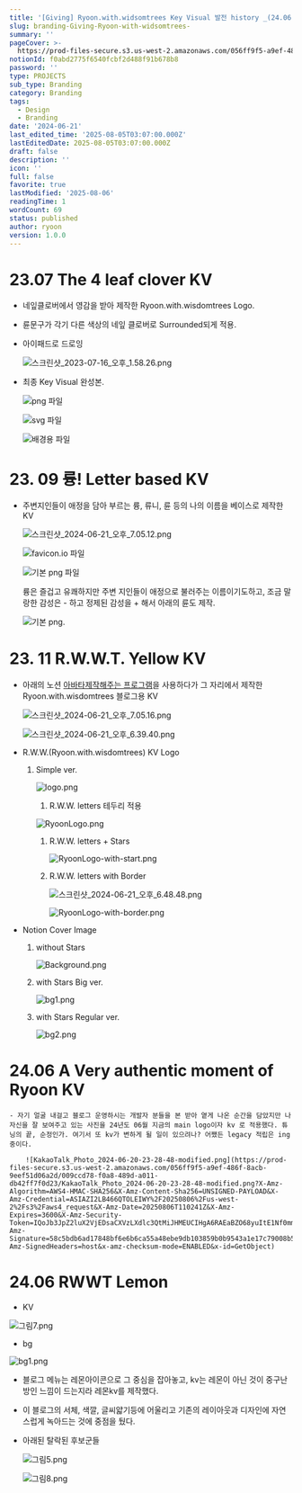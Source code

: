 ```yaml
---
title: '[Giving] Ryoon.with.widsomtrees Key Visual 발전 history _(24.06 update)'
slug: branding-Giving-Ryoon-with-widsomtrees-
summary: ''
pageCover: >-
  https://prod-files-secure.s3.us-west-2.amazonaws.com/056ff9f5-a9ef-486f-8acb-9eef51d06a2d/49753e0a-7564-4fdf-a427-1fcfdf92c3d0/bg1.png?X-Amz-Algorithm=AWS4-HMAC-SHA256&X-Amz-Content-Sha256=UNSIGNED-PAYLOAD&X-Amz-Credential=ASIAZI2LB4666DJXNCDL%2F20250806%2Fus-west-2%2Fs3%2Faws4_request&X-Amz-Date=20250806T110203Z&X-Amz-Expires=3600&X-Amz-Security-Token=IQoJb3JpZ2luX2VjEDsaCXVzLXdlc3QtMiJHMEUCIQDnp0M9ZSWb7aLyq2SizShFAY%2BDbwTN44dY1oKO8u6pDgIgauGAlOU5dEbZ0Hy8HCbMI8WBS8TkLA9%2BJFWe2KMOT2gq%2FwMIdBAAGgw2Mzc0MjMxODM4MDUiDLb3Kn5J3VkXSkxOoircA1QbP%2BcbxCI67dWU5FnJdj%2B3sYr57WKcbEOlobF9FC8mtk6a8m4AmIUBjEUb0l57aLmIeMiO1mN%2FeGv3ISuH2Gx97cJ1LNVhZONHsXcJS%2Bk8g56ozVOzSZdZIQ9IXYyTiBCzCKlulXUylzqATnw6thMlv%2B4tqs%2FiRuYodZEWeY1NjhSfxuE%2Bd%2Bftjw2%2FGbGoHSgvcWnSnVC0gCFvJ3B8G0NQIPoX1pq25m%2Fs9wyIDKFDfITDszr3aNvIvQDn5vpD8GQKvb3l2n6j3qVh6RH%2BWepOmyk3u1VzPt279u%2B4jUMF%2Bhw4tO7BG0ScKLAM1ZvQjCovFAqdva94TaSun7rtMwfHNX6iCILxpXjWAaJ3QmttZwVppIlm%2BUiqB%2FQQ4K2aEHXHZQougPYZSywXgi6%2B9GIM0%2FjExGiG26S3o52iDCwZu1p3zzgS7dYSO0Rsjzaz0nv%2FPGw0Y81T0cXsChGZK1W5Pp5Lw88vF%2Fcp%2FS4L6Fq%2BL%2BhKgrRv6p74B61Z6ZTyWs1h7z13Y9QIov57EXTpCghJjPcQMlssoMWksWULX%2FcnwPUK5PqZyjNw92pfITGgT94FCb6TGLI176ND0fMa2vIqRA1L7jrCiZUvF9cuEIGVs3%2F1Z325r0QETOppMP%2FrzMQGOqUBNNv69GCMUJ%2B5gC3sij4%2BRS38GCSQQkeSErTGvfQ%2Fcrkr3YvoPPZcg5LvznKwuAcFU7eS64i6sivtPOK64zm%2FHJ2UFXlIwgP6YmynJBf%2F96pkMvLgdP%2FBuW5wMAMwErOqGrNyj34gBk8stObos1ANgwVkSy2072MEKCF4oa9fH%2FshC7EKkFj7hhp%2FM0Z%2FZGHV%2B%2BXkCyDl5vmVX2j%2FcbDAzcahO%2FUm&X-Amz-Signature=5ffa6b92e5b1b25a124433af8c4a36f37f18de4b72c11fd0488d48b0e4f3fcb2&X-Amz-SignedHeaders=host&x-amz-checksum-mode=ENABLED&x-id=GetObject
notionId: f0abd2775f6540fcbf2d488f91b678b8
password: ''
type: PROJECTS
sub_type: Branding
category: Branding
tags:
  - Design
  - Branding
date: '2024-06-21'
last_edited_time: '2025-08-05T03:07:00.000Z'
lastEditedDate: 2025-08-05T03:07:00.000Z
draft: false
description: ''
icon: ''
full: false
favorite: true
lastModified: '2025-08-06'
readingTime: 1
wordCount: 69
status: published
author: ryoon
version: 1.0.0
---
```


# 23.07 The 4 **leaf clover KV**

- 네잎클로버에서 영감을 받아 제작한 Ryoon.with.wisdomtrees Logo.
- 륜문구가 각기 다른 색상의 네잎 클로버로 Surrounded되게 적용.
- 아이패드로 드로잉

    ![스크린샷_2023-07-16_오후_1.58.26.png](https://prod-files-secure.s3.us-west-2.amazonaws.com/056ff9f5-a9ef-486f-8acb-9eef51d06a2d/68b8b4d0-4014-4576-8641-ae16caa6283c/%E1%84%89%E1%85%B3%E1%84%8F%E1%85%B3%E1%84%85%E1%85%B5%E1%86%AB%E1%84%89%E1%85%A3%E1%86%BA_2023-07-16_%E1%84%8B%E1%85%A9%E1%84%92%E1%85%AE_1.58.26.png?X-Amz-Algorithm=AWS4-HMAC-SHA256&X-Amz-Content-Sha256=UNSIGNED-PAYLOAD&X-Amz-Credential=ASIAZI2LB4663ZHX5IY5%2F20250806%2Fus-west-2%2Fs3%2Faws4_request&X-Amz-Date=20250806T110233Z&X-Amz-Expires=3600&X-Amz-Security-Token=IQoJb3JpZ2luX2VjEDkaCXVzLXdlc3QtMiJHMEUCIQDETiHAZXSK3BNqPZgV7Diie05H7i0R2C2T272yUOj2BAIgOFz8pqqGEKFAC%2BKu0UV%2Fwz9dUfX6DBXRANJyF1d9%2FhIq%2FwMIchAAGgw2Mzc0MjMxODM4MDUiDIK8y2OAY4Kbi20ECircA9EHt2YaPtBFnEZJR8x8VuZTHV4L0lz47oVTeef34yWmh7Pj9a9fcfs3wvMIy4p7zklSJ9NNHOcvf2XcgYTwur9QHqMlawQNJQWbJXVbPkVcItPrppG1u%2B5hYXhQbJTBWR50MMbDYhwX%2BogIwlLEBfGBa%2BfCwVIlh43cZX%2BjZUoKInRtX5S0b0bDhCOx%2BFR46GuJgyWYO2CdsIQCL93RetaijF%2FHwMY0sZk%2FW3I%2Feav4xr02pqxeEVMne2ofi%2FpLbfDjPvj4jA21JVkZpOHkauxeV9RdXfZH6Rpv2KGU9%2FKHUD1y0w9USSKAVNyTisJ8oEeqMxMSUKnqn2t6oZcFef9Yr52niY8vjPdZGy3WoheXlE8Dq%2FHtsSbnyXNyzNBO0WaGzvDgKqJwVkLji7UJGgQwdlQZ34l8lGBXCANTttOIKPaNAPd0RjoiF5xKHxaf3o0qHxPkGq0mwvH6S9NAEXI0GmznDD6nYJfpHeHR4w8B4TPpNCczFmPoA%2Fk7704r54LXKadE5uOHp6n17rfoB%2FFjnHLc6oJboGxSibZ9vlBzv1WvVZ5ltYLQlJcLJpBBbcU%2FjGsIoNXvSDD208nsNH6meYBGKXl9PFlfo5DQIDY1Zr86UV9c7YwUn1LmMN%2BkzMQGOqUB3Pem4PL1h1XUqBoR5s2Nf9RR%2FRVfcJyqJwJr67Zol0H%2ByzmqkcuXkP47j1fACmGudhOsjo9N9E3LUrouT1PEyKB6%2F3vI5LIZS6j1lVFJneSUh87lZyW5rpULDhJMZfzyOyb0hoBXV2a5DBEo5D0K7F%2FwDV%2FLswAJEVtyGZzo5kDo9WqwwmOCTw8F7u6w8EFH7YimmV%2BPzW4y12rPBvBCmC1VqhFg&X-Amz-Signature=a9bda481dab19ae585f56fd75ad058aa2ab7591c2c67ab43981694e36c420847&X-Amz-SignedHeaders=host&x-amz-checksum-mode=ENABLED&x-id=GetObject)

- 최종 Key Visual 완성본.

    ![png 파일](https://prod-files-secure.s3.us-west-2.amazonaws.com/056ff9f5-a9ef-486f-8acb-9eef51d06a2d/4a397262-fe3f-4406-b469-2017e2c0d89d/ryoon_logo_circle.png?X-Amz-Algorithm=AWS4-HMAC-SHA256&X-Amz-Content-Sha256=UNSIGNED-PAYLOAD&X-Amz-Credential=ASIAZI2LB466XRCIFENI%2F20250806%2Fus-west-2%2Fs3%2Faws4_request&X-Amz-Date=20250806T110234Z&X-Amz-Expires=3600&X-Amz-Security-Token=IQoJb3JpZ2luX2VjEDkaCXVzLXdlc3QtMiJHMEUCIQDGA7%2BXXu1ayXxRcYvLe6MyWu67NJcxCOAtqaS0C0NEJQIgZRE94iERpIdtMAlLGLe%2F915aoRmy47o%2BlAlh08hCdVwq%2FwMIchAAGgw2Mzc0MjMxODM4MDUiDMo26uraZAoiAyqETircA5r%2FsFIxksJYvQbTLTFeLym3B982vo1b2rgTj7n90tmckCY%2FW381g7BSRh8Rzi9ecTRtRJDRUsKf%2FAEKcLtnPW8I9DHazlJmsF7AgKv79b9658ksN9t%2BzOVL3zlSvyePQz5ux4bG0786AsNfwyO5AjYXsTgBwasUu5WBb1jHAaHyeIbJbZWHNjI1V2hSRtoYLhzymb4HS67OmMrX6mppxqR2kphWKoyL5%2BmnG1%2FZIidhPd%2BlIztoedZ7KbgNoxoo41r2HYA%2BIDhrlsJV7hkzvPQJY1%2B%2BR9cNjt4%2F15Hzp4yhKmIn6OSV82RptA5qO5yX1E%2BJComhakveXz%2BIMiP0xTaSUJKcRb9ELPrqEpyScRV%2FIeKosv7n3UeKe6EiBtLDNC%2BeXat7zGDrX68ABkp2tQ7Ev25DgJeMXupuEsaJ8HrxF%2FOvqhRKTVBMu6E2O%2F4U6QxVjDvgcVp9HlRrJBsa1OYy63BfRfyBQMsOQgQdlRREJu4nX%2BXq2wJFINZnH4J0CTabzIW6dZgXXQdA%2B7vPdo2OfCTwb6cXEHJ6WwMk%2BD8GT9gkevJfF6i94is0S8x7YHEnDtcH3%2BzuYBMyxwGVGBrqu087ARiqNB7TEGG7dACoF0LRbX6noDmx3KNcMOWjzMQGOqUB5N8g8uj9c%2F1BTCS0V3%2BkHZzL21KbcJ8pT4au%2FaKdb01c1gvMqqQ%2BCtzeE6q6BTmslJKn71vmH9Jk6UlnMctkFt6bIok%2BOkMLTY7TF2AIpQ%2BRrfMaTKJ1BhnnoAYNSGPrBeaEg1Pc4wgKyN1iPySQOsZJ%2BJRKZ%2FyzrCj9QOB%2F1wTJaq61fDb9lY7aKIHRGmsWTrGvlEBmPOuYMneyrOqz%2BeOBmpiV&X-Amz-Signature=fe1e82d9c8832ffd82b7e20fbae5efa29b81a94520a2c4ca48d5125bf430420f&X-Amz-SignedHeaders=host&x-amz-checksum-mode=ENABLED&x-id=GetObject)


    ![svg 파일](https://prod-files-secure.s3.us-west-2.amazonaws.com/056ff9f5-a9ef-486f-8acb-9eef51d06a2d/eb9a7b2e-1859-472f-8845-7480ee573f29/ryoon_logo.svg?X-Amz-Algorithm=AWS4-HMAC-SHA256&X-Amz-Content-Sha256=UNSIGNED-PAYLOAD&X-Amz-Credential=ASIAZI2LB466XRCIFENI%2F20250806%2Fus-west-2%2Fs3%2Faws4_request&X-Amz-Date=20250806T110234Z&X-Amz-Expires=3600&X-Amz-Security-Token=IQoJb3JpZ2luX2VjEDkaCXVzLXdlc3QtMiJHMEUCIQDGA7%2BXXu1ayXxRcYvLe6MyWu67NJcxCOAtqaS0C0NEJQIgZRE94iERpIdtMAlLGLe%2F915aoRmy47o%2BlAlh08hCdVwq%2FwMIchAAGgw2Mzc0MjMxODM4MDUiDMo26uraZAoiAyqETircA5r%2FsFIxksJYvQbTLTFeLym3B982vo1b2rgTj7n90tmckCY%2FW381g7BSRh8Rzi9ecTRtRJDRUsKf%2FAEKcLtnPW8I9DHazlJmsF7AgKv79b9658ksN9t%2BzOVL3zlSvyePQz5ux4bG0786AsNfwyO5AjYXsTgBwasUu5WBb1jHAaHyeIbJbZWHNjI1V2hSRtoYLhzymb4HS67OmMrX6mppxqR2kphWKoyL5%2BmnG1%2FZIidhPd%2BlIztoedZ7KbgNoxoo41r2HYA%2BIDhrlsJV7hkzvPQJY1%2B%2BR9cNjt4%2F15Hzp4yhKmIn6OSV82RptA5qO5yX1E%2BJComhakveXz%2BIMiP0xTaSUJKcRb9ELPrqEpyScRV%2FIeKosv7n3UeKe6EiBtLDNC%2BeXat7zGDrX68ABkp2tQ7Ev25DgJeMXupuEsaJ8HrxF%2FOvqhRKTVBMu6E2O%2F4U6QxVjDvgcVp9HlRrJBsa1OYy63BfRfyBQMsOQgQdlRREJu4nX%2BXq2wJFINZnH4J0CTabzIW6dZgXXQdA%2B7vPdo2OfCTwb6cXEHJ6WwMk%2BD8GT9gkevJfF6i94is0S8x7YHEnDtcH3%2BzuYBMyxwGVGBrqu087ARiqNB7TEGG7dACoF0LRbX6noDmx3KNcMOWjzMQGOqUB5N8g8uj9c%2F1BTCS0V3%2BkHZzL21KbcJ8pT4au%2FaKdb01c1gvMqqQ%2BCtzeE6q6BTmslJKn71vmH9Jk6UlnMctkFt6bIok%2BOkMLTY7TF2AIpQ%2BRrfMaTKJ1BhnnoAYNSGPrBeaEg1Pc4wgKyN1iPySQOsZJ%2BJRKZ%2FyzrCj9QOB%2F1wTJaq61fDb9lY7aKIHRGmsWTrGvlEBmPOuYMneyrOqz%2BeOBmpiV&X-Amz-Signature=debaa945fc4a8510f9e422aac453287bd33420707098f78b19b5097ed7113b0d&X-Amz-SignedHeaders=host&x-amz-checksum-mode=ENABLED&x-id=GetObject)


    ![배경용 파일](https://prod-files-secure.s3.us-west-2.amazonaws.com/056ff9f5-a9ef-486f-8acb-9eef51d06a2d/a20ee371-3997-40f6-8189-ce1c065fc471/%E1%84%89%E1%85%B3%E1%84%8F%E1%85%B3%E1%84%85%E1%85%B5%E1%86%AB%E1%84%89%E1%85%A3%E1%86%BA_2023-07-16_%E1%84%8B%E1%85%A9%E1%84%92%E1%85%AE_1.59.28.png?X-Amz-Algorithm=AWS4-HMAC-SHA256&X-Amz-Content-Sha256=UNSIGNED-PAYLOAD&X-Amz-Credential=ASIAZI2LB466XRCIFENI%2F20250806%2Fus-west-2%2Fs3%2Faws4_request&X-Amz-Date=20250806T110234Z&X-Amz-Expires=3600&X-Amz-Security-Token=IQoJb3JpZ2luX2VjEDkaCXVzLXdlc3QtMiJHMEUCIQDGA7%2BXXu1ayXxRcYvLe6MyWu67NJcxCOAtqaS0C0NEJQIgZRE94iERpIdtMAlLGLe%2F915aoRmy47o%2BlAlh08hCdVwq%2FwMIchAAGgw2Mzc0MjMxODM4MDUiDMo26uraZAoiAyqETircA5r%2FsFIxksJYvQbTLTFeLym3B982vo1b2rgTj7n90tmckCY%2FW381g7BSRh8Rzi9ecTRtRJDRUsKf%2FAEKcLtnPW8I9DHazlJmsF7AgKv79b9658ksN9t%2BzOVL3zlSvyePQz5ux4bG0786AsNfwyO5AjYXsTgBwasUu5WBb1jHAaHyeIbJbZWHNjI1V2hSRtoYLhzymb4HS67OmMrX6mppxqR2kphWKoyL5%2BmnG1%2FZIidhPd%2BlIztoedZ7KbgNoxoo41r2HYA%2BIDhrlsJV7hkzvPQJY1%2B%2BR9cNjt4%2F15Hzp4yhKmIn6OSV82RptA5qO5yX1E%2BJComhakveXz%2BIMiP0xTaSUJKcRb9ELPrqEpyScRV%2FIeKosv7n3UeKe6EiBtLDNC%2BeXat7zGDrX68ABkp2tQ7Ev25DgJeMXupuEsaJ8HrxF%2FOvqhRKTVBMu6E2O%2F4U6QxVjDvgcVp9HlRrJBsa1OYy63BfRfyBQMsOQgQdlRREJu4nX%2BXq2wJFINZnH4J0CTabzIW6dZgXXQdA%2B7vPdo2OfCTwb6cXEHJ6WwMk%2BD8GT9gkevJfF6i94is0S8x7YHEnDtcH3%2BzuYBMyxwGVGBrqu087ARiqNB7TEGG7dACoF0LRbX6noDmx3KNcMOWjzMQGOqUB5N8g8uj9c%2F1BTCS0V3%2BkHZzL21KbcJ8pT4au%2FaKdb01c1gvMqqQ%2BCtzeE6q6BTmslJKn71vmH9Jk6UlnMctkFt6bIok%2BOkMLTY7TF2AIpQ%2BRrfMaTKJ1BhnnoAYNSGPrBeaEg1Pc4wgKyN1iPySQOsZJ%2BJRKZ%2FyzrCj9QOB%2F1wTJaq61fDb9lY7aKIHRGmsWTrGvlEBmPOuYMneyrOqz%2BeOBmpiV&X-Amz-Signature=b3d1498f2ccc63c4f9f06e61a6037989b7d840d1db4578785b52588e8eb62c0b&X-Amz-SignedHeaders=host&x-amz-checksum-mode=ENABLED&x-id=GetObject)


# 23. 09 륭! Letter based KV

- 주변지인들이 애정을 담아 부르는 륭, 류니, 륜 등의 나의 이름을 베이스로 제작한 KV

    ![스크린샷_2024-06-21_오후_7.05.12.png](https://prod-files-secure.s3.us-west-2.amazonaws.com/056ff9f5-a9ef-486f-8acb-9eef51d06a2d/53b41e40-30d1-4f0a-a96e-27bf1799b7c9/%E1%84%89%E1%85%B3%E1%84%8F%E1%85%B3%E1%84%85%E1%85%B5%E1%86%AB%E1%84%89%E1%85%A3%E1%86%BA_2024-06-21_%E1%84%8B%E1%85%A9%E1%84%92%E1%85%AE_7.05.12.png?X-Amz-Algorithm=AWS4-HMAC-SHA256&X-Amz-Content-Sha256=UNSIGNED-PAYLOAD&X-Amz-Credential=ASIAZI2LB466RVHDUTGP%2F20250806%2Fus-west-2%2Fs3%2Faws4_request&X-Amz-Date=20250806T110235Z&X-Amz-Expires=3600&X-Amz-Security-Token=IQoJb3JpZ2luX2VjEDkaCXVzLXdlc3QtMiJIMEYCIQD1YirJPln0BvXpBShYa2U%2Bf3%2F8MKvdr%2FOTHQlFry9%2FrwIhAKrTnD7u0g023U%2F%2Fk2hkkqxdWwCqwmV9wwzU175tceWOKv8DCHIQABoMNjM3NDIzMTgzODA1IgxZGI7hrL5i9n8Ez04q3AOmW%2FOoLSaeOhbdPPdvTF4yIwRJSxTbC4oftzax4LLD2lOuKjHViu5XlffClSJ0khkw0xpHMuMXICyUbBqDt7fSaEt8IADut8tUfoFGWPSJLGAUzvGeHGFgoXvu3DeJVCd7Mx%2FN0bl2abbpkHu9dXfK5iQQe%2BYC64cByAp%2Bju9luh4%2BZi2i2Yg5rgdGd8Y66HHzcKEkzY81cV5ROM6CHn%2BiIustX1ck42O98nYb8Zj8RkQHIr9%2FFXrW1c5gxuPtsQGNBJIWeVJ6h9%2Fg%2B9BgM6%2BqyKHfS3hTypvEUEu7jRzRn15q7A%2B4LsSajrPXiDMifsNpdp%2Fe92o7RZp37%2BDP5IAw68muLOFMzVuHaHpc3YpzZhykYrUzJI6AXdh9IucXPLDv%2BAgdRx%2BXjA50v%2BmH1dlbl9pgYLEreyfz%2BDcSJ6XqjlA6snCVJR%2FYJb7eA3UvXA5KYa5Ug7oZQekepcl4FostIeHLYye2gX6A2VnOuptIj5nqxIp6ZmetLTLTz9sBU3tb%2BscF%2BtPCjIzhIgtbdQWE3%2BWeKx4v5O2mepEI65h5bgJ7v8GCemhd3y7fXkBatoTT3%2FZrtZ5RZlT6PqtjOHu545%2B%2F3vQOVmuHIJ9L4kFT66CXoyUyjY8w8zeHpDCqo8zEBjqkAfY9TsloG6mwhXJIDykzOBM%2BMtJ3ETk4ZJN7qoOSdrbNxL5VgI%2BcK0OdK7u5%2BaKGDsHwh%2BvI%2FXvc0fcwT%2BelkoFowvFxQ4%2BJBxB2D8TBpTbhAm%2BinIp7eSfhAOd46fdPOPgBv2ld5UpKqcwT8Yaa%2FmTbeCuuM%2Be9zU0yEvGFlG%2FYXLJ0MsXRZ%2FvH9gATI2ssCWRb6FWCe9udp2qRGe7Nhn64Mqof&X-Amz-Signature=ce70470aaa613341139f818a7ab7dc2d935f63bc2002e8842a5179a36000eff2&X-Amz-SignedHeaders=host&x-amz-checksum-mode=ENABLED&x-id=GetObject)


    ![favicon.io 파일](https://prod-files-secure.s3.us-west-2.amazonaws.com/056ff9f5-a9ef-486f-8acb-9eef51d06a2d/bc1ee72d-3a73-4f1e-a9a2-ec5ed65fd706/favicon.ico?X-Amz-Algorithm=AWS4-HMAC-SHA256&X-Amz-Content-Sha256=UNSIGNED-PAYLOAD&X-Amz-Credential=ASIAZI2LB466RVHDUTGP%2F20250806%2Fus-west-2%2Fs3%2Faws4_request&X-Amz-Date=20250806T110235Z&X-Amz-Expires=3600&X-Amz-Security-Token=IQoJb3JpZ2luX2VjEDkaCXVzLXdlc3QtMiJIMEYCIQD1YirJPln0BvXpBShYa2U%2Bf3%2F8MKvdr%2FOTHQlFry9%2FrwIhAKrTnD7u0g023U%2F%2Fk2hkkqxdWwCqwmV9wwzU175tceWOKv8DCHIQABoMNjM3NDIzMTgzODA1IgxZGI7hrL5i9n8Ez04q3AOmW%2FOoLSaeOhbdPPdvTF4yIwRJSxTbC4oftzax4LLD2lOuKjHViu5XlffClSJ0khkw0xpHMuMXICyUbBqDt7fSaEt8IADut8tUfoFGWPSJLGAUzvGeHGFgoXvu3DeJVCd7Mx%2FN0bl2abbpkHu9dXfK5iQQe%2BYC64cByAp%2Bju9luh4%2BZi2i2Yg5rgdGd8Y66HHzcKEkzY81cV5ROM6CHn%2BiIustX1ck42O98nYb8Zj8RkQHIr9%2FFXrW1c5gxuPtsQGNBJIWeVJ6h9%2Fg%2B9BgM6%2BqyKHfS3hTypvEUEu7jRzRn15q7A%2B4LsSajrPXiDMifsNpdp%2Fe92o7RZp37%2BDP5IAw68muLOFMzVuHaHpc3YpzZhykYrUzJI6AXdh9IucXPLDv%2BAgdRx%2BXjA50v%2BmH1dlbl9pgYLEreyfz%2BDcSJ6XqjlA6snCVJR%2FYJb7eA3UvXA5KYa5Ug7oZQekepcl4FostIeHLYye2gX6A2VnOuptIj5nqxIp6ZmetLTLTz9sBU3tb%2BscF%2BtPCjIzhIgtbdQWE3%2BWeKx4v5O2mepEI65h5bgJ7v8GCemhd3y7fXkBatoTT3%2FZrtZ5RZlT6PqtjOHu545%2B%2F3vQOVmuHIJ9L4kFT66CXoyUyjY8w8zeHpDCqo8zEBjqkAfY9TsloG6mwhXJIDykzOBM%2BMtJ3ETk4ZJN7qoOSdrbNxL5VgI%2BcK0OdK7u5%2BaKGDsHwh%2BvI%2FXvc0fcwT%2BelkoFowvFxQ4%2BJBxB2D8TBpTbhAm%2BinIp7eSfhAOd46fdPOPgBv2ld5UpKqcwT8Yaa%2FmTbeCuuM%2Be9zU0yEvGFlG%2FYXLJ0MsXRZ%2FvH9gATI2ssCWRb6FWCe9udp2qRGe7Nhn64Mqof&X-Amz-Signature=fcc6c8d81ef70dc5ac083b9f6a887e8858ca2f7d3853428cc12058de6fd04eb8&X-Amz-SignedHeaders=host&x-amz-checksum-mode=ENABLED&x-id=GetObject)


    ![기본 png 파일](https://prod-files-secure.s3.us-west-2.amazonaws.com/056ff9f5-a9ef-486f-8acb-9eef51d06a2d/b0167ca4-788c-4600-938f-7ee9aae66035/avatar.png?X-Amz-Algorithm=AWS4-HMAC-SHA256&X-Amz-Content-Sha256=UNSIGNED-PAYLOAD&X-Amz-Credential=ASIAZI2LB466RVHDUTGP%2F20250806%2Fus-west-2%2Fs3%2Faws4_request&X-Amz-Date=20250806T110235Z&X-Amz-Expires=3600&X-Amz-Security-Token=IQoJb3JpZ2luX2VjEDkaCXVzLXdlc3QtMiJIMEYCIQD1YirJPln0BvXpBShYa2U%2Bf3%2F8MKvdr%2FOTHQlFry9%2FrwIhAKrTnD7u0g023U%2F%2Fk2hkkqxdWwCqwmV9wwzU175tceWOKv8DCHIQABoMNjM3NDIzMTgzODA1IgxZGI7hrL5i9n8Ez04q3AOmW%2FOoLSaeOhbdPPdvTF4yIwRJSxTbC4oftzax4LLD2lOuKjHViu5XlffClSJ0khkw0xpHMuMXICyUbBqDt7fSaEt8IADut8tUfoFGWPSJLGAUzvGeHGFgoXvu3DeJVCd7Mx%2FN0bl2abbpkHu9dXfK5iQQe%2BYC64cByAp%2Bju9luh4%2BZi2i2Yg5rgdGd8Y66HHzcKEkzY81cV5ROM6CHn%2BiIustX1ck42O98nYb8Zj8RkQHIr9%2FFXrW1c5gxuPtsQGNBJIWeVJ6h9%2Fg%2B9BgM6%2BqyKHfS3hTypvEUEu7jRzRn15q7A%2B4LsSajrPXiDMifsNpdp%2Fe92o7RZp37%2BDP5IAw68muLOFMzVuHaHpc3YpzZhykYrUzJI6AXdh9IucXPLDv%2BAgdRx%2BXjA50v%2BmH1dlbl9pgYLEreyfz%2BDcSJ6XqjlA6snCVJR%2FYJb7eA3UvXA5KYa5Ug7oZQekepcl4FostIeHLYye2gX6A2VnOuptIj5nqxIp6ZmetLTLTz9sBU3tb%2BscF%2BtPCjIzhIgtbdQWE3%2BWeKx4v5O2mepEI65h5bgJ7v8GCemhd3y7fXkBatoTT3%2FZrtZ5RZlT6PqtjOHu545%2B%2F3vQOVmuHIJ9L4kFT66CXoyUyjY8w8zeHpDCqo8zEBjqkAfY9TsloG6mwhXJIDykzOBM%2BMtJ3ETk4ZJN7qoOSdrbNxL5VgI%2BcK0OdK7u5%2BaKGDsHwh%2BvI%2FXvc0fcwT%2BelkoFowvFxQ4%2BJBxB2D8TBpTbhAm%2BinIp7eSfhAOd46fdPOPgBv2ld5UpKqcwT8Yaa%2FmTbeCuuM%2Be9zU0yEvGFlG%2FYXLJ0MsXRZ%2FvH9gATI2ssCWRb6FWCe9udp2qRGe7Nhn64Mqof&X-Amz-Signature=f1f7f90f32913e7c2a47fea75deac732095d799d3e07406dbca75eaa48731c89&X-Amz-SignedHeaders=host&x-amz-checksum-mode=ENABLED&x-id=GetObject)


    륭은 즐겁고 유쾌하지만 주변 지인들이 애정으로 불러주는 이름이기도하고, 조금 말랑한 감성은 - 하고 정제된 감성을 + 해서 아래의 륜도 제작.


    ![기본 png.](https://prod-files-secure.s3.us-west-2.amazonaws.com/056ff9f5-a9ef-486f-8acb-9eef51d06a2d/7a76c3bd-4ff9-4dea-9a91-937361c1a834/favicon2.png?X-Amz-Algorithm=AWS4-HMAC-SHA256&X-Amz-Content-Sha256=UNSIGNED-PAYLOAD&X-Amz-Credential=ASIAZI2LB466RVHDUTGP%2F20250806%2Fus-west-2%2Fs3%2Faws4_request&X-Amz-Date=20250806T110235Z&X-Amz-Expires=3600&X-Amz-Security-Token=IQoJb3JpZ2luX2VjEDkaCXVzLXdlc3QtMiJIMEYCIQD1YirJPln0BvXpBShYa2U%2Bf3%2F8MKvdr%2FOTHQlFry9%2FrwIhAKrTnD7u0g023U%2F%2Fk2hkkqxdWwCqwmV9wwzU175tceWOKv8DCHIQABoMNjM3NDIzMTgzODA1IgxZGI7hrL5i9n8Ez04q3AOmW%2FOoLSaeOhbdPPdvTF4yIwRJSxTbC4oftzax4LLD2lOuKjHViu5XlffClSJ0khkw0xpHMuMXICyUbBqDt7fSaEt8IADut8tUfoFGWPSJLGAUzvGeHGFgoXvu3DeJVCd7Mx%2FN0bl2abbpkHu9dXfK5iQQe%2BYC64cByAp%2Bju9luh4%2BZi2i2Yg5rgdGd8Y66HHzcKEkzY81cV5ROM6CHn%2BiIustX1ck42O98nYb8Zj8RkQHIr9%2FFXrW1c5gxuPtsQGNBJIWeVJ6h9%2Fg%2B9BgM6%2BqyKHfS3hTypvEUEu7jRzRn15q7A%2B4LsSajrPXiDMifsNpdp%2Fe92o7RZp37%2BDP5IAw68muLOFMzVuHaHpc3YpzZhykYrUzJI6AXdh9IucXPLDv%2BAgdRx%2BXjA50v%2BmH1dlbl9pgYLEreyfz%2BDcSJ6XqjlA6snCVJR%2FYJb7eA3UvXA5KYa5Ug7oZQekepcl4FostIeHLYye2gX6A2VnOuptIj5nqxIp6ZmetLTLTz9sBU3tb%2BscF%2BtPCjIzhIgtbdQWE3%2BWeKx4v5O2mepEI65h5bgJ7v8GCemhd3y7fXkBatoTT3%2FZrtZ5RZlT6PqtjOHu545%2B%2F3vQOVmuHIJ9L4kFT66CXoyUyjY8w8zeHpDCqo8zEBjqkAfY9TsloG6mwhXJIDykzOBM%2BMtJ3ETk4ZJN7qoOSdrbNxL5VgI%2BcK0OdK7u5%2BaKGDsHwh%2BvI%2FXvc0fcwT%2BelkoFowvFxQ4%2BJBxB2D8TBpTbhAm%2BinIp7eSfhAOd46fdPOPgBv2ld5UpKqcwT8Yaa%2FmTbeCuuM%2Be9zU0yEvGFlG%2FYXLJ0MsXRZ%2FvH9gATI2ssCWRb6FWCe9udp2qRGe7Nhn64Mqof&X-Amz-Signature=23a634f5c6ef7b59ce901baf1ab8fe20ef452e32c3d8dc65d7a26016ac0f0c53&X-Amz-SignedHeaders=host&x-amz-checksum-mode=ENABLED&x-id=GetObject)


# 23. 11 **R.W.W.T. Yellow** KV 

- 아래의 노션 [아바타제작해주는 프로그램](https://notion-avatar.vercel.app/ko)을 사용하다가 
그 자리에서 제작한 Ryoon.with.wisdomtrees 블로그용 KV

    ![스크린샷_2024-06-21_오후_7.05.16.png](https://prod-files-secure.s3.us-west-2.amazonaws.com/056ff9f5-a9ef-486f-8acb-9eef51d06a2d/75240a5f-a470-47b5-89c6-64b5bc7d3b87/%E1%84%89%E1%85%B3%E1%84%8F%E1%85%B3%E1%84%85%E1%85%B5%E1%86%AB%E1%84%89%E1%85%A3%E1%86%BA_2024-06-21_%E1%84%8B%E1%85%A9%E1%84%92%E1%85%AE_7.05.16.png?X-Amz-Algorithm=AWS4-HMAC-SHA256&X-Amz-Content-Sha256=UNSIGNED-PAYLOAD&X-Amz-Credential=ASIAZI2LB4662PTVY7NN%2F20250806%2Fus-west-2%2Fs3%2Faws4_request&X-Amz-Date=20250806T110236Z&X-Amz-Expires=3600&X-Amz-Security-Token=IQoJb3JpZ2luX2VjEDkaCXVzLXdlc3QtMiJHMEUCIGsYIOSlgrU052P782mAN4PnK70PY5ZUW9gn5crDJCzbAiEAi6p936QFg0%2FhRhG55zoGVgcnsYLUp6L4xaOh4s0J%2Fn4q%2FwMIchAAGgw2Mzc0MjMxODM4MDUiDLF9YQ3%2B3TEc%2BF3zxSrcA5dezqoKxW24DtqMKVNQS0CrWdW67p5XRjI9KFXyl%2BD0s%2BAEnJWMf0lwyES2GNGyP7ejMLWXC2hATE%2BrcdhLA6A8L7y99WdawYsTYLy8VErwboyBe7lRHNosTkELNRLixCVSvrfzbpwPywRh7lUgfKDU7BRHjkU%2FRGwsH7kl3Qw38oIg5AE8nNSlk7C%2BQxzCho%2B8E0n73I9sruIA%2FfdgSxWgqEm0cX2rgq1u8XoRVlafTbd4JSSJ%2BLtEKBm8lH1peBPIC7N%2Bp6jC%2FAAaUADxPdaIf2f3tUxcM8PNMygSn9iPWxJPjLz4%2FhsZoHNeQ%2B0t08X%2BOrav%2BWWY70gTuVMyHO%2BKz3aBFVUV6GArMxt3q%2BzCgoiKBfXTW9fjcZQZ97YkTxOTdfdMlNkTU1QpXpnAlVhpLVSmJlFy1bkPAig5VteHuOXJjcwWoIYf5fcoMvgI4i43bAoK3%2BRaIxs3YMNDtGn2jhm7%2Bh2d%2FOdz3iTqbgJC7pJGDrhjUQR8xdBy2m3kQ1BXzpoV7%2F9TkUTw1cqf3z8NzHFBaOFljyWBSP%2FsHyEwunrdHT6SZ%2BEDle7UGtmRpXVZe33L4JXnUK6Td%2Bj6q8aT5MPR3G6%2B%2FWkBstvHbRjyu0WZIbDUPbEQq3BMMJ2jzMQGOqUBcl%2B41qwJqeejlAxd%2B%2F7Kuu9SPU4vC2aX%2F660MjHCWDdJE54S0UZ%2BJ40mocOPCc5%2FZJB%2BVP1W5QWkIWAR8R5Y1YVeGsyc2ZOYxbEysos2C1w5iKXdxSXbh4dYPKpf870F11Nh4HdRVc371dosV6sVNsTj9XsvjAi8TI5hHjET1JcLKg4llLhZHwgnBKawHA26wMAH1r4IZgpYlyIKCXZtxeIlaq%2Br&X-Amz-Signature=30596153d756821be8ed5c4ab75f814e8d2b62431d62c7fdfde7c40c1623bef7&X-Amz-SignedHeaders=host&x-amz-checksum-mode=ENABLED&x-id=GetObject)


    ![스크린샷_2024-06-21_오후_6.39.40.png](https://prod-files-secure.s3.us-west-2.amazonaws.com/056ff9f5-a9ef-486f-8acb-9eef51d06a2d/84bf7188-5d3b-4a16-8017-c74177293915/%E1%84%89%E1%85%B3%E1%84%8F%E1%85%B3%E1%84%85%E1%85%B5%E1%86%AB%E1%84%89%E1%85%A3%E1%86%BA_2024-06-21_%E1%84%8B%E1%85%A9%E1%84%92%E1%85%AE_6.39.40.png?X-Amz-Algorithm=AWS4-HMAC-SHA256&X-Amz-Content-Sha256=UNSIGNED-PAYLOAD&X-Amz-Credential=ASIAZI2LB4662PTVY7NN%2F20250806%2Fus-west-2%2Fs3%2Faws4_request&X-Amz-Date=20250806T110236Z&X-Amz-Expires=3600&X-Amz-Security-Token=IQoJb3JpZ2luX2VjEDkaCXVzLXdlc3QtMiJHMEUCIGsYIOSlgrU052P782mAN4PnK70PY5ZUW9gn5crDJCzbAiEAi6p936QFg0%2FhRhG55zoGVgcnsYLUp6L4xaOh4s0J%2Fn4q%2FwMIchAAGgw2Mzc0MjMxODM4MDUiDLF9YQ3%2B3TEc%2BF3zxSrcA5dezqoKxW24DtqMKVNQS0CrWdW67p5XRjI9KFXyl%2BD0s%2BAEnJWMf0lwyES2GNGyP7ejMLWXC2hATE%2BrcdhLA6A8L7y99WdawYsTYLy8VErwboyBe7lRHNosTkELNRLixCVSvrfzbpwPywRh7lUgfKDU7BRHjkU%2FRGwsH7kl3Qw38oIg5AE8nNSlk7C%2BQxzCho%2B8E0n73I9sruIA%2FfdgSxWgqEm0cX2rgq1u8XoRVlafTbd4JSSJ%2BLtEKBm8lH1peBPIC7N%2Bp6jC%2FAAaUADxPdaIf2f3tUxcM8PNMygSn9iPWxJPjLz4%2FhsZoHNeQ%2B0t08X%2BOrav%2BWWY70gTuVMyHO%2BKz3aBFVUV6GArMxt3q%2BzCgoiKBfXTW9fjcZQZ97YkTxOTdfdMlNkTU1QpXpnAlVhpLVSmJlFy1bkPAig5VteHuOXJjcwWoIYf5fcoMvgI4i43bAoK3%2BRaIxs3YMNDtGn2jhm7%2Bh2d%2FOdz3iTqbgJC7pJGDrhjUQR8xdBy2m3kQ1BXzpoV7%2F9TkUTw1cqf3z8NzHFBaOFljyWBSP%2FsHyEwunrdHT6SZ%2BEDle7UGtmRpXVZe33L4JXnUK6Td%2Bj6q8aT5MPR3G6%2B%2FWkBstvHbRjyu0WZIbDUPbEQq3BMMJ2jzMQGOqUBcl%2B41qwJqeejlAxd%2B%2F7Kuu9SPU4vC2aX%2F660MjHCWDdJE54S0UZ%2BJ40mocOPCc5%2FZJB%2BVP1W5QWkIWAR8R5Y1YVeGsyc2ZOYxbEysos2C1w5iKXdxSXbh4dYPKpf870F11Nh4HdRVc371dosV6sVNsTj9XsvjAi8TI5hHjET1JcLKg4llLhZHwgnBKawHA26wMAH1r4IZgpYlyIKCXZtxeIlaq%2Br&X-Amz-Signature=a90726b4e42ce0840fd5609e16f7e923eb22c40c1b3a088f18cdcd1ff042b19e&X-Amz-SignedHeaders=host&x-amz-checksum-mode=ENABLED&x-id=GetObject)

- R.W.W.(Ryoon.with.wisdomtrees) KV Logo
    1. Simple ver.

        ![logo.png](https://prod-files-secure.s3.us-west-2.amazonaws.com/056ff9f5-a9ef-486f-8acb-9eef51d06a2d/3b916763-cff3-4a65-a9e7-b11f30e1523a/logo.png?X-Amz-Algorithm=AWS4-HMAC-SHA256&X-Amz-Content-Sha256=UNSIGNED-PAYLOAD&X-Amz-Credential=ASIAZI2LB466VPUOBUG5%2F20250806%2Fus-west-2%2Fs3%2Faws4_request&X-Amz-Date=20250806T110237Z&X-Amz-Expires=3600&X-Amz-Security-Token=IQoJb3JpZ2luX2VjEDkaCXVzLXdlc3QtMiJHMEUCIQDhBCGQF08Rh3GJXldWzCL4lc%2Bib2%2B%2FZgFUEx7xsLSQRgIgLIUPrkMHOLyYL2dwV1wIEoiKJMBoaglv27PxIO%2FWzJ8q%2FwMIchAAGgw2Mzc0MjMxODM4MDUiDIVeRwXGq1HDmLkJuCrcAzK0bN1aTNUiOSu0GLo3JyG8bEZ4BZygg9VcjpClFfMgroNhjUmug2WQd0vzCTDtHYP3srbeOxKB6IhR1PK5%2BQCo%2BuCWx8gMpiZt2thVihI%2B2%2Fkd2Nc%2FjHsy9SVOPsKzyjGZaIvGRMui8GUHd6GqvHKlLOLO%2BikpHcxWSDR%2FxkVtAcTt2nHr7mxQToKgUzvcCn3k9SNP5qap0uzT9d1ecQrU4NO3pS6RIn3kVWb0LvWvZU0GECG275w3J9MMDru%2FErQ82VMkSkfirLVSEFt1vKCE3SsnOswjfI9kGnf5hSmT2s%2B5jaVFhaoqo%2FCCprTjjFjuFuC0fMU0a57x5Bf8BKqdWlr2OkqKTfpQTEQHnSlMP%2FK84eV9cx15e9xelu2nbG%2BP6chLU8JmAXReCkGWxc%2Bv7nl1ReA6GDvVpk%2Fnq3o%2BUGXYcFh47IE%2FGg8goKraQZ%2BrIyzIdRzRbwpUvOv28UyjJvtLPFVT%2FffMAB4qqe1b9ehEp8DUXL1TsZhjq503tt3pKKmmQC6pghQBz3RgK2UDG8pCmHrp2qrltZaWXsrM2a30bAA%2BpsXr0AlkLsU0BF6Mzf93yrTECtjawGNVraFrN5ulYyH8icvfLoWCrIASz%2BYqsfg%2Ffk%2Fg7MGLMN2kzMQGOqUB4i%2FCwLP3s7JgmYJfrbUR0G4GiCr0YzjAjUHem0Lr%2FxBMJqC3FV4WaJhzVeNncMSKPK3F9fQgcUetlTCqG3EUP3x5CrOsNINceH5il5IDQXL8Uhi83szogthg%2ByKAJpdWWxwjEGQR7VMET92X6gfWbvBWSAq4ApZqKDjBH7NC6Xx7z2kj3NtdvioPu0lDHcmQeqaehde7HmdexF%2F3gBL6O323rvAc&X-Amz-Signature=717ae0489ced32deb22beca7c4007d3a64af6ae3dda0a1b5aa6b4fcfd69d178f&X-Amz-SignedHeaders=host&x-amz-checksum-mode=ENABLED&x-id=GetObject)

        1. R.W.W. letters 테두리 적용

        ![RyoonLogo.png](https://prod-files-secure.s3.us-west-2.amazonaws.com/056ff9f5-a9ef-486f-8acb-9eef51d06a2d/3b8f94b1-952c-4097-ad48-c574092556a9/RyoonLogo.png?X-Amz-Algorithm=AWS4-HMAC-SHA256&X-Amz-Content-Sha256=UNSIGNED-PAYLOAD&X-Amz-Credential=ASIAZI2LB466RS5B44XK%2F20250806%2Fus-west-2%2Fs3%2Faws4_request&X-Amz-Date=20250806T110237Z&X-Amz-Expires=3600&X-Amz-Security-Token=IQoJb3JpZ2luX2VjEDkaCXVzLXdlc3QtMiJIMEYCIQCFaro3K1tjbsGGK6%2BtWc2l7wbhAIUwImVR26B30TyyLQIhAIm8sue5%2BdecRyTWrAISQZyMVvk2APtjPy0vS2TE5vgmKv8DCHIQABoMNjM3NDIzMTgzODA1Igxp1vicnufMKJE0l%2Fgq3AOzwlQ57EprDp%2F5R6dZ4tOCCZy9CVJnLDE4Cy97LCIkdXn7ud2qYySpeEl7W0E31B3RuZq7lnoqPFs0wbkLB2NbiRd8WZvpsHebGAoRqmFp6rg7Gt%2F5yAxApuaB9UJH3ErdWCa0J4pW5xk91GiYLPU%2BnaSIKuXMOAKGczOViJEJf0f8ckupg4erWRQHUmBeV1anjtiPzNRDzFbPgg7tSlbgb2ycPIMHWrbE4ZIOAGI3yqXBB699nE99VZBQlXeNdbrJn0Pcg0B7QNWPu2hk9RM0u3yoHC4bIxieMPoWLgllycc9kj7fe59gLfHuj155t3M7NhLWhOBaUJiMX0WpchnyWfIrYK4etJc5HixR6q5UKf5DD5DeW%2BucM4lqt8kzai91HrZpUyMD4QXW1S28U765qeZAwa6dJh1fXy7DNhyavoc19BpzvykHRsBvGRhJHh2JvNBuC34Cjb%2Boku5yM1rpID4V7jUICUIFXfdXVRqNKbYvnXzgQKiodsQpAyf19wYBsus5MonEMZWyBrFFiqLiE1ude1h0CYMJNBnOK6Jg67ZPISBFGOyYUGi9MaSOOt9K43OIc4BpvhOBvli9qGf66yNwl6ogT8ro2dZthnU2v3U0mbnU%2FOL3deQG3DCspMzEBjqkAYJpsK915F%2BnINzYOzw%2FMH%2FJx1jRMmV8HzOF%2B%2FdNcsSpfBaZWmvZD1Iucb7b0DwP3lksXiFd%2BuLLBNgpdURK1dCB%2BW0yfC2XACx4WhlQjl5aUF38gS8%2BUCfL88%2Bk15eum3nG9tOgcNgBbqpUgXOwRkm1mCIoLRPp6kxlQ72j84vqR81z6KAcXKypI6kVxousX6Xsm7M721QWQegr7m6Qq11LC7jY&X-Amz-Signature=3ee2d45f3ac65a26742fb797f5fefff1b5ff5e8aeeb63f90dfc4758edc726e5d&X-Amz-SignedHeaders=host&x-amz-checksum-mode=ENABLED&x-id=GetObject)

        1. R.W.W. letters + Stars

            ![RyoonLogo-with-start.png](https://prod-files-secure.s3.us-west-2.amazonaws.com/056ff9f5-a9ef-486f-8acb-9eef51d06a2d/51c5caab-b0dc-4945-ab1b-246eeda8b11d/RyoonLogo-with-start.png?X-Amz-Algorithm=AWS4-HMAC-SHA256&X-Amz-Content-Sha256=UNSIGNED-PAYLOAD&X-Amz-Credential=ASIAZI2LB466Z2O5M6AF%2F20250806%2Fus-west-2%2Fs3%2Faws4_request&X-Amz-Date=20250806T110238Z&X-Amz-Expires=3600&X-Amz-Security-Token=IQoJb3JpZ2luX2VjEDkaCXVzLXdlc3QtMiJIMEYCIQCbrOjNYdLRDnj%2F1W3J8ygJ71FWlV9mIuwHTm6uCGhKhAIhAIXKENsrBnFH4Fpn5%2Bkb5U9Dk8ENlICrNtNxbYAW8uqiKv8DCHIQABoMNjM3NDIzMTgzODA1IgyPaxhMtB3MGZQhC8Mq3AMlyhmTBC26elrUQyrWL9uu3sMxIGN7st85ATMfalekyzSFrYwVtcGJ68zoFsQYCI3ggNfwmtWtlAPOrkqAua90HS70mv%2BQWOiXZlxXc09iiImsoFttIlN%2Bgl4oTVfZjYu4KAs%2BBHkkwC72%2B9IpdyljVpiD4E0sIrDiD%2F57lnkUN2XKOcTT%2BGMPOv3NJwUrlrQQYEQ0HWHvmdsUG1u9KqdHbm5gkjXpFUegO6F6OSyiD%2FJgVyQoP30cYiXID%2FEwI5JieCRMShQ6Mtt50wsouNa%2BrDGNZ5JMbrpxUdqzWzTIoO7kWsXmJHCvE%2FKoKmKvWG6s%2BeegwD%2BKZnrdwGOcno3wL5S6cNfGhnmM3wphS1e%2FfYDTRZP28uAgGSquM1K0fiNAIGX3bYBqhAPhjr%2FJztOZ4%2FCieLW3yMrbFEWt4HVzaDelgYcVmliCJIvkPk0ZJ%2BrD48vsUULrrmFJkoGoq3HnLA3XUReede9P2HQzsVD4h3cHgdoiqvNojNi4K9ShwlRldF1%2FoMyEE0q4ZfbCy6bEYjgCMFnlJfch2iFPHrxh%2B9q41ugWysmGyAO9a8QzjAHmTnILxrkjWJWreSS0hswZOetbQZBl%2BWqRSLyqerwLcq97hkAlGzOQ5wvUzjCpo8zEBjqkAUGpiszyCxOKrYlfCLQ6tUPLodvLB7kPP7n7ANr%2B7cGs%2FPDQQAphgMtrNbIphE1PpHPOrqqZ64GMQ7Vq1UXlRdG75RaQ%2FehkQ9IsXRstkCU%2Brt5LzxQ3fzd1iKowhA1YQZvkaKgoMwjo6qX%2BfqmM5H0iq2qhF8XLxRCKpYVuKatJEfiSSoC%2FIXzYG%2BkDNbX3HjrRbyIdf7M%2BA%2BvNsLsbEDklxH%2F5&X-Amz-Signature=5c13980b89fb32181387ed09377e0ca5b9915e304b1c6e938e869c5126cb96cf&X-Amz-SignedHeaders=host&x-amz-checksum-mode=ENABLED&x-id=GetObject)

        2. R.W.W. letters with Border

            ![스크린샷_2024-06-21_오후_6.48.48.png](https://prod-files-secure.s3.us-west-2.amazonaws.com/056ff9f5-a9ef-486f-8acb-9eef51d06a2d/9444e078-9d35-44a4-9fcb-fea84057019a/%E1%84%89%E1%85%B3%E1%84%8F%E1%85%B3%E1%84%85%E1%85%B5%E1%86%AB%E1%84%89%E1%85%A3%E1%86%BA_2024-06-21_%E1%84%8B%E1%85%A9%E1%84%92%E1%85%AE_6.48.48.png?X-Amz-Algorithm=AWS4-HMAC-SHA256&X-Amz-Content-Sha256=UNSIGNED-PAYLOAD&X-Amz-Credential=ASIAZI2LB466ZZOTLUBX%2F20250806%2Fus-west-2%2Fs3%2Faws4_request&X-Amz-Date=20250806T110238Z&X-Amz-Expires=3600&X-Amz-Security-Token=IQoJb3JpZ2luX2VjEDsaCXVzLXdlc3QtMiJGMEQCIBC7u3fXYXJGFp00ZqzaN3ISib6zJTELE1Iiyft06qTQAiBSfL7KFmXOkpMwhKqQ04rmM63uMrWEoK1qw44QJ9HpXCr%2FAwh0EAAaDDYzNzQyMzE4MzgwNSIMIjkAe%2BwsaRrJBw6LKtwDBzOxIFXDEQgm9BSNGv%2FJ270WIQCLPhiY48h%2FY5Yo2Is9mRX8hmviaPm4pXH7Y5Y%2FKokwhrBm%2BkfhWp15wesDMTgDL9R21Mz76WOV2WTsiZwJWajbKPINAtVfoE882QDXsCcH7eez6yzmIBjdKabeK06ZK1jSUB%2FVjtatv0OV%2BMdnxizMaX1q0ahcW1B%2BAu7JrCurg7fOaLVevGboSdxlOp4RxTHoed6g2Lwhf6zF226FniEVwMfbKiRzkZFO62B1rMrLmwwkI5G%2B2ZL8gwVzWKI5xBG8m8jPD2eeAcwwcAL3VpmHlywBiuVQJAupbmg8pmoCf3C%2Fs8onlDpnF2AN71MlDLE4gZrpdB0u2xvFb%2FQIDmA5MnObLYqBjk%2FOxhks%2FKMZMHanmCCgYGiLWZlR%2B8lJJAEwp5djpB7fcvwiagHEc4%2FaAlqWGkPvYPHwce4saOp590xsPJpBsxHaFqrKZ%2F4o19IwKT0MytdccDYsXthC2HIVbMtwvb%2FdMpgP13EN7BeuW%2B4WZz2Z1nQaadQVqrwaoOxN%2BdvOj2MD4HJjNhWLP4pM1H%2BKKop%2BIzR%2FgArrKql7nBr4slbR5RcfeIaUmoYesc8BJsvyrSpRbswYCpUnPw%2FSBI4rUNW0MoIw8uvMxAY6pgGLr3Nww8AI2PQqrZAEtKcj5pHbpbanJy%2FkO0qoB97lPRgF%2BvnZXDQaq8QQiCyo6mCtl422V29aQAwsWvx4lDivdj5Pnms0ZDTHk3IymUyl2qfyDItNDs4u0hS6dtQ3EINFva4jTJhs8KzX67e1F%2Bu134wzZmGOI7RS8de4PgCKCn14zucmtyU%2FQ4fMHwSzpPuEq9n9kmr5jAkxctwwDZvdC1m%2BFQuC&X-Amz-Signature=a7c311249609df3830c030f7d9adc4afbc62fab61c8b3aa0d0685223a881693b&X-Amz-SignedHeaders=host&x-amz-checksum-mode=ENABLED&x-id=GetObject)


            ![RyoonLogo-with-border.png](https://prod-files-secure.s3.us-west-2.amazonaws.com/056ff9f5-a9ef-486f-8acb-9eef51d06a2d/e0624940-a3f1-4967-bc49-b27c04a585fc/RyoonLogo-with-border.png?X-Amz-Algorithm=AWS4-HMAC-SHA256&X-Amz-Content-Sha256=UNSIGNED-PAYLOAD&X-Amz-Credential=ASIAZI2LB466ZZOTLUBX%2F20250806%2Fus-west-2%2Fs3%2Faws4_request&X-Amz-Date=20250806T110238Z&X-Amz-Expires=3600&X-Amz-Security-Token=IQoJb3JpZ2luX2VjEDsaCXVzLXdlc3QtMiJGMEQCIBC7u3fXYXJGFp00ZqzaN3ISib6zJTELE1Iiyft06qTQAiBSfL7KFmXOkpMwhKqQ04rmM63uMrWEoK1qw44QJ9HpXCr%2FAwh0EAAaDDYzNzQyMzE4MzgwNSIMIjkAe%2BwsaRrJBw6LKtwDBzOxIFXDEQgm9BSNGv%2FJ270WIQCLPhiY48h%2FY5Yo2Is9mRX8hmviaPm4pXH7Y5Y%2FKokwhrBm%2BkfhWp15wesDMTgDL9R21Mz76WOV2WTsiZwJWajbKPINAtVfoE882QDXsCcH7eez6yzmIBjdKabeK06ZK1jSUB%2FVjtatv0OV%2BMdnxizMaX1q0ahcW1B%2BAu7JrCurg7fOaLVevGboSdxlOp4RxTHoed6g2Lwhf6zF226FniEVwMfbKiRzkZFO62B1rMrLmwwkI5G%2B2ZL8gwVzWKI5xBG8m8jPD2eeAcwwcAL3VpmHlywBiuVQJAupbmg8pmoCf3C%2Fs8onlDpnF2AN71MlDLE4gZrpdB0u2xvFb%2FQIDmA5MnObLYqBjk%2FOxhks%2FKMZMHanmCCgYGiLWZlR%2B8lJJAEwp5djpB7fcvwiagHEc4%2FaAlqWGkPvYPHwce4saOp590xsPJpBsxHaFqrKZ%2F4o19IwKT0MytdccDYsXthC2HIVbMtwvb%2FdMpgP13EN7BeuW%2B4WZz2Z1nQaadQVqrwaoOxN%2BdvOj2MD4HJjNhWLP4pM1H%2BKKop%2BIzR%2FgArrKql7nBr4slbR5RcfeIaUmoYesc8BJsvyrSpRbswYCpUnPw%2FSBI4rUNW0MoIw8uvMxAY6pgGLr3Nww8AI2PQqrZAEtKcj5pHbpbanJy%2FkO0qoB97lPRgF%2BvnZXDQaq8QQiCyo6mCtl422V29aQAwsWvx4lDivdj5Pnms0ZDTHk3IymUyl2qfyDItNDs4u0hS6dtQ3EINFva4jTJhs8KzX67e1F%2Bu134wzZmGOI7RS8de4PgCKCn14zucmtyU%2FQ4fMHwSzpPuEq9n9kmr5jAkxctwwDZvdC1m%2BFQuC&X-Amz-Signature=df7e6abf3cb65b97bb55af110f2a59a40b6fe84df69471f5adc24e5826a4e9cf&X-Amz-SignedHeaders=host&x-amz-checksum-mode=ENABLED&x-id=GetObject)

- Notion Cover Image
    1. without Stars

        ![Background.png](https://prod-files-secure.s3.us-west-2.amazonaws.com/056ff9f5-a9ef-486f-8acb-9eef51d06a2d/642ca9dc-cd98-44ce-8da8-2d8d975bc350/Background.png?X-Amz-Algorithm=AWS4-HMAC-SHA256&X-Amz-Content-Sha256=UNSIGNED-PAYLOAD&X-Amz-Credential=ASIAZI2LB466W7XYFOSQ%2F20250806%2Fus-west-2%2Fs3%2Faws4_request&X-Amz-Date=20250806T110239Z&X-Amz-Expires=3600&X-Amz-Security-Token=IQoJb3JpZ2luX2VjEDsaCXVzLXdlc3QtMiJHMEUCIBQwzC%2BWY27Yjg8EEQ7Tj0fD74ECOuioVS7W%2Ff5S9U2qAiEAgIHZ0vc92LajnsETJklEhpN%2F1FjMlYPFnkHLWT4wiaAq%2FwMIdBAAGgw2Mzc0MjMxODM4MDUiDLnSF3C1yr5YQuZZnCrcA0tyEKiVMr42ziPjMZDtWjXJGbEnGiNpwQmJBlmCBPXvT0LU3dKqwUq5Thz%2BK8%2Bn7WdeiJMtgSeejoIBn4HO0hVNXdCsnFhVBZeUhkB3bfUEyWNaB%2Fw5ar0X%2F4hw73kHJ8%2Ffjj%2FoRXO9Su%2BGaGDvrpOSYdxVtNS7ZPVNNWNmBos67rf9j595uaQLn5QaoMCP7Pk2u15Chl00OOp289Veu1%2BVl7YkIPFHj58ZKqvdhqT%2FpwKKPc1JJluwXMDnZGeUA0o6%2Frtbej2t7lzZhyK3lwvbpuoiutHRyYqVK8rLANSwybionPab7pepoaafjjUxjXU89CRK4tkYVhY6b8gr2qvAGsQIPHuAwmWyPbeSQX49orxTnYBbE3Mmdb6wpckawsKX5sdLjMnmwprfSr7OxywHO6jEjkFJ0Tpw1tDa180Ct4U2BtMpvrw03%2B9P9cwcYk%2FDEwxhnRFOoiIVavXYQWVbgQeRqZzD81Q2mvaTaHbzZzFmj6gxIqfqAnhgIuyOpCf4ctV6D1eihnDd3zs779DAN4remVXVhEE7du0%2FU%2FtOYpO723iDjA2XkZrK72bOkoxK2sEPHESH5UQzR8BWx%2BZONuXZMV5UFyu4Kk5t8%2BRoWKPwATuULAZQX8VnMNjrzMQGOqUBeMYbyu1GD0vAt7yc6ifJCMsDd%2BEcZZ3BNn%2BGPxwJyNTtVLYhngTjxW3HEJVi1ICzgCH7ZbQJcnOHOX9AwANSzPWSLoYqzMBHHdB7y4AdPAUP42d669bTq6SJoHOQ3NeNvJHrTL%2Bq4yaR8BHxZgOc4RRk5JT6HO7yMykk1wCI60faF0%2BhBKqI0BAyCCWpQBm8N0m4Uk1oqyASprIo4ayFwlcnVZks&X-Amz-Signature=01e8cfd88f5cbcd1489f31ace8889d22fab1f411b2a9d31e736d86fbf84d6cc7&X-Amz-SignedHeaders=host&x-amz-checksum-mode=ENABLED&x-id=GetObject)

    2. with Stars Big ver.

        ![bg1.png](https://prod-files-secure.s3.us-west-2.amazonaws.com/056ff9f5-a9ef-486f-8acb-9eef51d06a2d/d0b83be3-562f-4755-b27e-c1703e9e56a1/bg1.png?X-Amz-Algorithm=AWS4-HMAC-SHA256&X-Amz-Content-Sha256=UNSIGNED-PAYLOAD&X-Amz-Credential=ASIAZI2LB4662U4C5BBY%2F20250806%2Fus-west-2%2Fs3%2Faws4_request&X-Amz-Date=20250806T110239Z&X-Amz-Expires=3600&X-Amz-Security-Token=IQoJb3JpZ2luX2VjEDsaCXVzLXdlc3QtMiJGMEQCIFKcaLuYWSkVI4KhYJVRYDK2xCo1kENDlW7HsqdDA6zxAiB0lcTB9Q6nrq62xcBAr%2FQ2PLblz4UB9mM8EEwa2qT%2BTyr%2FAwh0EAAaDDYzNzQyMzE4MzgwNSIMDr%2B9o6HFs31fi4QSKtwDMx7x7GIwQqMWthWS12Li1HgYNvwWt7QCksz8O6tJlqPiUFR7IoAbuFMBDVM9nzd3bktSayQZ1Q2fvcMXIpyzLl7aVjd1cjjU1R2r1IK1Ee6Em6K%2BOX2xnZYdjG1LCn0vINQcmjnF24egRyJsAO8JlJXX%2Be5YW%2Bl4e2ee%2FGoqdS5FfE3XvnB5EmEfnsPSPCdrZXTwCyUQCkiofLUSebJVYmxjEVLnQ1X1FovZ7SB%2F0vxIq5WHqhky2ESmy2v6Ois7lEnU0z75NXmKkU6lUSR6%2BpfHwNdVYj4hDDUWITIqoZdgdMHqSnK3m7l4p2q1%2F8gfMma%2FYILxH%2BYJi3XTMvLGm1Z13IHwAtgMJwP3xdjzZdyuyNnQjo2aoHD8iAMTlD8JNO0xqHDn9QaLjhHTqdZb3Xs%2FGfR3bi6H08cSiQIJfg736yfEsEKIwpQ9aDLjjdNzLQZTRLjMJZ3zKwLSXmYTpqDE5Bb1RcaygAF32kzFqD7Zdj4E0kE1DsFXCwE4XVTbtmeSPHHkMpTer7BSUPfFFPAawzYthZV7KsugTvEW9qi%2FCT4sCJske4qYcfHXomhU5h8aCNxcuwSrL%2FHqKpzMTzFDGGFzBMxKm26mZ8kx6DFZfS85x7bWWwVaB88whezMxAY6pgHTdXaQqk8bEzjZAW%2FDRLFqctejThHZvZkJIlRaVExU7Rs69djKYuLf7HMG14LpSNiw5DcmgTLfNP7nCk%2FjM2175tZkVb%2B7b6nadXFhxlukBaLO36B%2BmTccZ2uL9l89P6D5OAnORT4iFHgsCOHvT%2BjiDvna5NMfAGgYRPaHb2P9PNB5JQa8F5XVpYET8teGLGShJkRx%2B%2BBSQpIeEpkmLhe8VZ%2FoM6FI&X-Amz-Signature=2dccfb3e39d95259c2a9024671dd7cc8c23f867b10d10736610c2fa5c171f56b&X-Amz-SignedHeaders=host&x-amz-checksum-mode=ENABLED&x-id=GetObject)

    3. with Stars Regular ver.

        ![bg2.png](https://prod-files-secure.s3.us-west-2.amazonaws.com/056ff9f5-a9ef-486f-8acb-9eef51d06a2d/c1791578-b04e-4d97-9ff8-3cebf9a51fbf/bg2.png?X-Amz-Algorithm=AWS4-HMAC-SHA256&X-Amz-Content-Sha256=UNSIGNED-PAYLOAD&X-Amz-Credential=ASIAZI2LB466Q7O45F6S%2F20250806%2Fus-west-2%2Fs3%2Faws4_request&X-Amz-Date=20250806T110239Z&X-Amz-Expires=3600&X-Amz-Security-Token=IQoJb3JpZ2luX2VjEDsaCXVzLXdlc3QtMiJHMEUCIQDA0jJ8mHGpzSkxCsTeRpVAPOmBNth3MwwcXrlCOlO8xQIgfPHFhQxOjanZrpgpoZe72aaISdFhzwOCjMc6B4nE8skq%2FwMIdBAAGgw2Mzc0MjMxODM4MDUiDKMBoVXiYv3ehf65kyrcA5B9Eg4ULcZtwVHFMqDzpkKHFNI%2BjkZP6hM%2B1wd9pfC353aphMBqHyiAMd5%2Fzv%2B4jnoMxagA3AFZRfMYM50Op72uahDPB2pcSyNW2Yf0baHQWZcHZ4fcic6BKvrRMS1Vrr8ypIdwUwRC7Y9WE9Y5R8kaFq4ofFGmItz9l6UHDGA%2BmV%2BXzSHS38pOUz%2B06dnsnw01Lr49BhYCDuhdscbEUIjISLBrs0Vzmo8OEqCj8A0RwxBXgg3g8gbFgah5rvD0QHjVJLGacK80lxC%2FZzs7O1nEtW0kaBXiKSR4Vp8BHuHZrXOORApg0Nunt%2BakDH43e1NE6TK6rOlRxlVREW7uMS%2BK3%2FCWHV2X%2Ff0b%2BWpEENa0BWCv8ylV1Msn8zznc%2Bshzu8tS5hShar9hsjEQVriGDovpMAVU3MVrWof58Wmm5hr3BFMPkCLxkSTo7mB%2FzYE0q%2FGiZIG0eSL%2Fig0Bb9heZY4G3dphBm67T8DPt4AJw8vCSxwBFDBNVLmc%2FbSSXgHBCfj%2BHUsp0N50UOIo2X3GpUjpyozotbZo%2FVKyRLt6%2FYST5ouFBxDYDPFtu%2BJ0LDHwzI%2Ft7lwgY69FD4ESW06jldCObU85jGa3fTLXnAYy5OqPBebriGu51vhZHr%2FMJHszMQGOqUBmKJ02i8wM2z16G6mBpbctrzOWSEqgPkl4mml13mVvp0ayxnAY9MV%2BPK0hsHREdSKurqeNyiuHr4nPqreP8bi2eTigyxQZQhWW%2BhI3k9V0uyww2o0qN3v1r6dXF3CekPDG6TMMT7L2wsK79I%2Bzx8%2BeVbpyd32FM67KLdDcF48b%2FqzrjN3GuQSbh9hgSu2xEimkXnBGaZHCB8YZ57Ksm7Q%2Bf%2BUdwe6&X-Amz-Signature=4a14567d6a54e01df9f777e69b4f487ae82e859c24d9eaee30618f83bb22d1c8&X-Amz-SignedHeaders=host&x-amz-checksum-mode=ENABLED&x-id=GetObject)


# 24.06 A Very authentic moment of Ryoon KV

    - 자기 얼굴 내걸고 블로그 운영하시는 개발자 분들을 본 받아 옅게 나온 순간을 담았지만 나 자신을 잘 보여주고 있는 사진을 24년도 06월 지금의 main logo이자 kv 로 적용했다. 튜닝의 끝, 순정인가. 여기서 또 kv가 변하게 될 일이 있으려나? 어쨌든 legacy 적립은 ing 중이다.

        ![KakaoTalk_Photo_2024-06-20-23-28-48-modified.png](https://prod-files-secure.s3.us-west-2.amazonaws.com/056ff9f5-a9ef-486f-8acb-9eef51d06a2d/009ccd78-f0a8-489d-a011-db42ff7f0d23/KakaoTalk_Photo_2024-06-20-23-28-48-modified.png?X-Amz-Algorithm=AWS4-HMAC-SHA256&X-Amz-Content-Sha256=UNSIGNED-PAYLOAD&X-Amz-Credential=ASIAZI2LB466QTOLEIWY%2F20250806%2Fus-west-2%2Fs3%2Faws4_request&X-Amz-Date=20250806T110241Z&X-Amz-Expires=3600&X-Amz-Security-Token=IQoJb3JpZ2luX2VjEDsaCXVzLXdlc3QtMiJHMEUCIHgA6RAEaBZO68yuItE1Nf0mmYtaqjm%2BE%2F3jppnW28WQAiEA9jhugQGOgllex5mezma2l9J0knk1eP7htO037JgEarIq%2FwMIdBAAGgw2Mzc0MjMxODM4MDUiDB6ljRQae4OUzCZC2CrcA1n9uz0aahq2vSXbvMzvfM4SRnWBULC2gy9lKSaeg9myBatI0BwEBhk6mEQAQZX7ZPuYHzKKVpTKLBkWZB9kF%2FXhLsDCEsXc2MX%2F6SCZ9Kh5rbQ4zFGqPDF%2BtwXc6wnWvmeCwEW8N6c8q9Z2XBpj7t4OIm9sUcXSBw3NMEvM2NkZpQ5kb9HGzHODHelpXhb8beppX%2F8zyG%2BBJ6IaErkEkaIjLRrDmDK%2BjLU4G31bdvhjVTjGwKH8fiG9of8hZfCpeWfjr9eZ6K%2BhhBwv8nYSj3e5Gi3MVBL0RyMQLXKhNwPvgKEGMdy%2BrLzJoyBz%2Bl%2FRU4rNQDoIfOXh%2B3eJ%2BlYGKi7G91mdeiCPrre%2FzYgZ8ECD0jyuB%2FBjutS%2F78FlyEltENsvt%2BpM%2BdRkJ1leghcHwoRwFxBhJAp%2Bpe7ElANNwMHy3AGFXjIBcdsT4h1CkqUngbsL6ea8SrvqEpkMejcL47OV4miI%2Fbhrm%2FNruU8dnd9u4A7rp%2FK%2BN96QmpeWAzCbZBj0iiLDAot1opZ7QFgkVnmmiC8XgfejS%2FULOhhOmNuGrh%2BaclEuk3IsyECvvbIZpfMeMV26yotNf9lZpkB7i%2FdSM87Nm07Bf%2BofP89MJwKJgHWf5B2iUUHg9mhCMN7rzMQGOqUB%2F15JwZF158YP4UQnVBOGlXeufVvrxUbGIB9b1NJp7T9fimC8PNjzmqtdeWC5%2BQQKuKTnIfL0KiecHauezG%2FoNBnLUAvUZdniaUqkU6AckvyR5Fm6x1SGS1UN1BFiGxLoVTHpWQXOJLbjBFEPKnrAJZverMDyCX2XJwqJxWcB1IdACHwdhHaH91fhWQxTuzdN2U4p%2FEH8N38dAtEFv9W20eONgLuE&X-Amz-Signature=58c5bdb6ad17848bf6e6b6ca55a48ebe9db103859b0b9543a1e17c79008b596a&X-Amz-SignedHeaders=host&x-amz-checksum-mode=ENABLED&x-id=GetObject)


# 24.06 RWWT Lemon

- KV

![그림7.png](https://prod-files-secure.s3.us-west-2.amazonaws.com/056ff9f5-a9ef-486f-8acb-9eef51d06a2d/425aae76-28f6-4c9e-85ba-1bc83688a54b/%E1%84%80%E1%85%B3%E1%84%85%E1%85%B5%E1%86%B77.png?X-Amz-Algorithm=AWS4-HMAC-SHA256&X-Amz-Content-Sha256=UNSIGNED-PAYLOAD&X-Amz-Credential=ASIAZI2LB466QG75HAU4%2F20250806%2Fus-west-2%2Fs3%2Faws4_request&X-Amz-Date=20250806T110233Z&X-Amz-Expires=3600&X-Amz-Security-Token=IQoJb3JpZ2luX2VjEDkaCXVzLXdlc3QtMiJIMEYCIQC5eL1QbhehYNVDhiCAi666yeHaW3SHHKay49OUkn6o%2BwIhANI3SorUazju1yopSiSs3ULcaElelsY2RjlupJOQOIILKv8DCHIQABoMNjM3NDIzMTgzODA1Igx8IGdnWR1MVr6tP6Iq3AMwJURppROKDukdiAAt%2BsEK3tkcWJi4%2B5ypq%2BzAqWZQB08denQXARRFWuKGvq%2BP0mykxr9QfuM%2FT5keaGXWJ1Sk0goIGoVbMV2WBzz7qxH9MDspcUgCCmW5O%2FqwtXWCMSXBOmOwriZkPouAemfnPHyCrg3zG7ArQPWydWKDW4cUInl5IkimC5LOexPcw9p%2BFYvT4z0NponlHUFePHtWJX3A%2Bj9iLtgirOsVQ6IynEO%2FrcEpuLZ%2Fq6GiolVhWaiPza%2Bmgos3dS6W%2FnPxexuCmIdFoAX83TQll1Ct%2FHSsxWIpNH70ZfSYhG9Q4u%2BPWR3cHqQINJUsJWJ4ZC5fCwImA7EP2eutjrKVidWsdhE8KC8Ew4TT3IJhiGt4%2BU1t2%2BUKIm3UgMr0PEFGenCTbdiu4ieD5eMjn3D8DCRR9STBsq%2FCddDvu0UIE8R6vSTZOQIhuFZMJmsbrJm2KHhTvcWdfNcCsZP87I%2FvAH4ImWrSjfuCqttNSgm%2FblYBSzQ71TKAo%2BiTw6GJVERtyMWPwfLTA5bjTkxcCLpNnvnxG6zb%2BPb6DW9wDt6260VbCYE6kt9gXaP0D7CFwLwhnR2xvze18qHV0Iyf8OhMmjfy5LUZb65BI3Q6xglD3UZbT3PT3jCspMzEBjqkAcvZNlTj2OpKGklgt%2BdSzRH9w2OIQdAmyYe%2FjLCN0H%2FcEC3%2BpAiV0oU7FaU90%2FD1XQm4mHwmHB%2BvR5j21iRQx0PI7%2BeSF00k9h%2Bg3SAKky89tWOrty670i%2BT4TXiGuOhLAdjat6X1v%2Fmonf9M7rMkpmLgjeiTdv%2FTSvzcR0vY1vxBdv4YsE37ijaI9rn7gt2jQOrKwoE6uFd3A2I00XFNCezR%2BE9&X-Amz-Signature=75fc9d79fbb3210ba1644e6862ddf9b8b674b56cf364267d417694d6fba771d4&X-Amz-SignedHeaders=host&x-amz-checksum-mode=ENABLED&x-id=GetObject)

- bg

![bg1.png](https://prod-files-secure.s3.us-west-2.amazonaws.com/056ff9f5-a9ef-486f-8acb-9eef51d06a2d/094820c4-1d52-4898-a3c1-8210deddf2b9/bg1.png?X-Amz-Algorithm=AWS4-HMAC-SHA256&X-Amz-Content-Sha256=UNSIGNED-PAYLOAD&X-Amz-Credential=ASIAZI2LB466QG75HAU4%2F20250806%2Fus-west-2%2Fs3%2Faws4_request&X-Amz-Date=20250806T110233Z&X-Amz-Expires=3600&X-Amz-Security-Token=IQoJb3JpZ2luX2VjEDkaCXVzLXdlc3QtMiJIMEYCIQC5eL1QbhehYNVDhiCAi666yeHaW3SHHKay49OUkn6o%2BwIhANI3SorUazju1yopSiSs3ULcaElelsY2RjlupJOQOIILKv8DCHIQABoMNjM3NDIzMTgzODA1Igx8IGdnWR1MVr6tP6Iq3AMwJURppROKDukdiAAt%2BsEK3tkcWJi4%2B5ypq%2BzAqWZQB08denQXARRFWuKGvq%2BP0mykxr9QfuM%2FT5keaGXWJ1Sk0goIGoVbMV2WBzz7qxH9MDspcUgCCmW5O%2FqwtXWCMSXBOmOwriZkPouAemfnPHyCrg3zG7ArQPWydWKDW4cUInl5IkimC5LOexPcw9p%2BFYvT4z0NponlHUFePHtWJX3A%2Bj9iLtgirOsVQ6IynEO%2FrcEpuLZ%2Fq6GiolVhWaiPza%2Bmgos3dS6W%2FnPxexuCmIdFoAX83TQll1Ct%2FHSsxWIpNH70ZfSYhG9Q4u%2BPWR3cHqQINJUsJWJ4ZC5fCwImA7EP2eutjrKVidWsdhE8KC8Ew4TT3IJhiGt4%2BU1t2%2BUKIm3UgMr0PEFGenCTbdiu4ieD5eMjn3D8DCRR9STBsq%2FCddDvu0UIE8R6vSTZOQIhuFZMJmsbrJm2KHhTvcWdfNcCsZP87I%2FvAH4ImWrSjfuCqttNSgm%2FblYBSzQ71TKAo%2BiTw6GJVERtyMWPwfLTA5bjTkxcCLpNnvnxG6zb%2BPb6DW9wDt6260VbCYE6kt9gXaP0D7CFwLwhnR2xvze18qHV0Iyf8OhMmjfy5LUZb65BI3Q6xglD3UZbT3PT3jCspMzEBjqkAcvZNlTj2OpKGklgt%2BdSzRH9w2OIQdAmyYe%2FjLCN0H%2FcEC3%2BpAiV0oU7FaU90%2FD1XQm4mHwmHB%2BvR5j21iRQx0PI7%2BeSF00k9h%2Bg3SAKky89tWOrty670i%2BT4TXiGuOhLAdjat6X1v%2Fmonf9M7rMkpmLgjeiTdv%2FTSvzcR0vY1vxBdv4YsE37ijaI9rn7gt2jQOrKwoE6uFd3A2I00XFNCezR%2BE9&X-Amz-Signature=bec4bcb14951b2d6dedc4957d58f2b110c0ac8816f355c405e51b610c5388b6c&X-Amz-SignedHeaders=host&x-amz-checksum-mode=ENABLED&x-id=GetObject)

- 블로그 메뉴는 레몬아이콘으로 그 중심을 잡아놓고, kv는 레몬이 아닌 것이 중구난방인 느낌이 드는지라 레몬kv를 제작했다.
- 이 블로그의 서체, 색깔, 글씨얇기등에 어울리고 기존의 레이아웃과 디자인에 자연스럽게 녹아드는 것에 중점을 뒀다.
- 아래된 탈락된 후보군들

    ![그림5.png](https://prod-files-secure.s3.us-west-2.amazonaws.com/056ff9f5-a9ef-486f-8acb-9eef51d06a2d/20564b6e-d358-4452-93a4-d0dfc125ced1/%E1%84%80%E1%85%B3%E1%84%85%E1%85%B5%E1%86%B75.png?X-Amz-Algorithm=AWS4-HMAC-SHA256&X-Amz-Content-Sha256=UNSIGNED-PAYLOAD&X-Amz-Credential=ASIAZI2LB4664N4TMKZY%2F20250806%2Fus-west-2%2Fs3%2Faws4_request&X-Amz-Date=20250806T110242Z&X-Amz-Expires=3600&X-Amz-Security-Token=IQoJb3JpZ2luX2VjEDkaCXVzLXdlc3QtMiJHMEUCIEXvdu7TDhwdXRpEn72jog1szzbIdzb0zaK6hHy03W9JAiEAonfyY4O2oZQYI7WD3dlaUwewN%2FrEiA5fveHBifC7apcq%2FwMIchAAGgw2Mzc0MjMxODM4MDUiDOjLDeCV%2FQIsUnPyyircA07L4yavib4mo9LIkPPJ9VZ5YBQlyINpSR8ZZl33GIkbZsz0wU7kH3tSErqtEfZ6zPPNxH6jSXdGDPFZ6gNZYmVxPhs4cvmy01SDiFtpVtQIZvKnwLjjobbrdYRw%2FYp9INrJ8%2BBdVfobdT5ReUZYkxk4ZALQtufO0xgQDN7ZcL2Vq0qFBooQp4WzmwL54V2DEraQl3EODObGFHC0I3lqsEsqMUwz6UQJvZo9pghu4HNfNp%2FBVlcOsMTVMy3PpWfLcSBDKXqLeJP2%2FvWwQeLHu6sWgDUdagFXP3scceb1%2F9GIYsqFYUDDkOuxEyhj0E21CULPQkbFFIXnspusOrqYOR%2F9efDOq0yqPAypTMxfWK1smpjDP6J%2FqXpEHLEHnkqvCcz8R1haefRJAePmBUzMHH6wsewnB2DXkhAss1MVXHrbVTuiUhwjaJM2iIIpO%2BsofPJzYkLqQ%2BfTAA1B1NRui4vSeOxWDjxI9jWm1CkIFYmHSDOjU3ayMwLg731ZVbWwIZq45WhhEpW1vocPEyhcz4R7yCDLVGvpzZHFF1K%2Bj0EaLsE2olddwNgS3%2Fp%2Bo2BIklh08L90M4Lf6umMJ%2F0sQHJOWBxDKBj7GigvvKG8U1bQMCuZBP4sqOSHy3IlMK6kzMQGOqUBD%2FKhhaul5JtFrXyHiQXlbIFHWTcByey%2BverHEM3rGBiYP8NB%2BG5YQ8J%2F%2FklhUgB9meO4bTc21ktJLXKD5D7SvxUfR4jxslNv%2F9y7KCnicp8EX4Az6Rox8X4HuBQlUKtAXMQbqDqvuZbrIFXKJcQkqTiRYfVicVzo6IdT2ZOhX%2BEtvJawvTTqjUHgTsuhDzoYkmFx54cML946kxqPzAHXzh8WFc2b&X-Amz-Signature=ce4b90e4ef5da771e0f7c1e20e9ed99c43b4a4ba5aaf53df2154537549b07059&X-Amz-SignedHeaders=host&x-amz-checksum-mode=ENABLED&x-id=GetObject)


    ![그림8.png](https://prod-files-secure.s3.us-west-2.amazonaws.com/056ff9f5-a9ef-486f-8acb-9eef51d06a2d/95fe4b2a-b750-4875-812d-a662ca03b6b1/%E1%84%80%E1%85%B3%E1%84%85%E1%85%B5%E1%86%B78.png?X-Amz-Algorithm=AWS4-HMAC-SHA256&X-Amz-Content-Sha256=UNSIGNED-PAYLOAD&X-Amz-Credential=ASIAZI2LB4664N4TMKZY%2F20250806%2Fus-west-2%2Fs3%2Faws4_request&X-Amz-Date=20250806T110242Z&X-Amz-Expires=3600&X-Amz-Security-Token=IQoJb3JpZ2luX2VjEDkaCXVzLXdlc3QtMiJHMEUCIEXvdu7TDhwdXRpEn72jog1szzbIdzb0zaK6hHy03W9JAiEAonfyY4O2oZQYI7WD3dlaUwewN%2FrEiA5fveHBifC7apcq%2FwMIchAAGgw2Mzc0MjMxODM4MDUiDOjLDeCV%2FQIsUnPyyircA07L4yavib4mo9LIkPPJ9VZ5YBQlyINpSR8ZZl33GIkbZsz0wU7kH3tSErqtEfZ6zPPNxH6jSXdGDPFZ6gNZYmVxPhs4cvmy01SDiFtpVtQIZvKnwLjjobbrdYRw%2FYp9INrJ8%2BBdVfobdT5ReUZYkxk4ZALQtufO0xgQDN7ZcL2Vq0qFBooQp4WzmwL54V2DEraQl3EODObGFHC0I3lqsEsqMUwz6UQJvZo9pghu4HNfNp%2FBVlcOsMTVMy3PpWfLcSBDKXqLeJP2%2FvWwQeLHu6sWgDUdagFXP3scceb1%2F9GIYsqFYUDDkOuxEyhj0E21CULPQkbFFIXnspusOrqYOR%2F9efDOq0yqPAypTMxfWK1smpjDP6J%2FqXpEHLEHnkqvCcz8R1haefRJAePmBUzMHH6wsewnB2DXkhAss1MVXHrbVTuiUhwjaJM2iIIpO%2BsofPJzYkLqQ%2BfTAA1B1NRui4vSeOxWDjxI9jWm1CkIFYmHSDOjU3ayMwLg731ZVbWwIZq45WhhEpW1vocPEyhcz4R7yCDLVGvpzZHFF1K%2Bj0EaLsE2olddwNgS3%2Fp%2Bo2BIklh08L90M4Lf6umMJ%2F0sQHJOWBxDKBj7GigvvKG8U1bQMCuZBP4sqOSHy3IlMK6kzMQGOqUBD%2FKhhaul5JtFrXyHiQXlbIFHWTcByey%2BverHEM3rGBiYP8NB%2BG5YQ8J%2F%2FklhUgB9meO4bTc21ktJLXKD5D7SvxUfR4jxslNv%2F9y7KCnicp8EX4Az6Rox8X4HuBQlUKtAXMQbqDqvuZbrIFXKJcQkqTiRYfVicVzo6IdT2ZOhX%2BEtvJawvTTqjUHgTsuhDzoYkmFx54cML946kxqPzAHXzh8WFc2b&X-Amz-Signature=5b187fe8b33843620d9bb90bf819aa64d12ac588dd00a25ccb12b23c9641b05b&X-Amz-SignedHeaders=host&x-amz-checksum-mode=ENABLED&x-id=GetObject)

